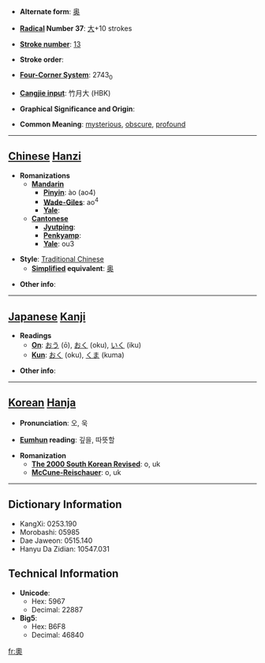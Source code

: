 * '''Alternate form''': [[奥]]

* '''[[Wiktionary:Chinese radical index| Radical]] Number 37''': [[Wiktionary:Chinese radical index 大|大]]+10 strokes

* '''[[Wiktionary:Chinese total strokes index|Stroke number]]''': [[Wiktionary:Chinese total strokes index 13|13]]

* '''Stroke order''': 

* '''[[Wiktionary:Chinese four corner index|Four-Corner System]]''': 2743<sub>0</sub>

* '''[[Wiktionary:Chinese Cangjie index|Cangjie input]]''': 竹月大 (HBK)

* '''Graphical Significance and Origin''': 

* '''Common Meaning''': [[mysterious]], [[obscure]], [[profound]]

----

== [[Chinese]] [[Hanzi]] ==

* '''Romanizations'''
** '''[[Mandarin]]'''
*** '''[[Pinyin]]''': ào (ao4)
*** '''[[Wade-Giles]]''': ao<sup>4</sup>
*** '''[[Yale]]''': 
** '''[[Cantonese]]'''
*** '''[[Jyutping]]''':
*** '''[[Penkyamp]]''': 
*** '''[[Yale]]''': ou3

* '''Style''': [[Traditional Chinese]] 
** '''[[Simplified Chinese|Simplified]] equivalent''': [[奥]]

* '''Other info''': 

----

== [[Japanese]] [[Kanji]] ==

* '''Readings'''
** '''[[On]]''': [[おう]] (ō), [[おく]] (oku), [[いく]] (iku)
** '''[[Kun]]''': [[おく]] (oku), [[くま]] (kuma)

* '''Other info''':  

----

== [[Korean]] [[Hanja]] ==

* '''Pronunciation''': 오, 욱


* '''[[Eumhun]] reading''': 깊을, 따뜻할

* '''Romanization'''
** '''[[The 2000 South Korean Revised Romanization|The 2000 South Korean Revised]]''': o, uk
** '''[[McCune-Reischauer]]''': o, uk

----

== Dictionary Information ==

* KangXi: 0253.190
* Morobashi: 05985
* Dae Jaweon: 0515.140
* Hanyu Da Zidian: 10547.031

== Technical Information ==

* '''Unicode''':
** Hex: 5967
** Decimal: 22887
* '''Big5''':
** Hex: B6F8
** Decimal: 46840

[[fr:奧]]